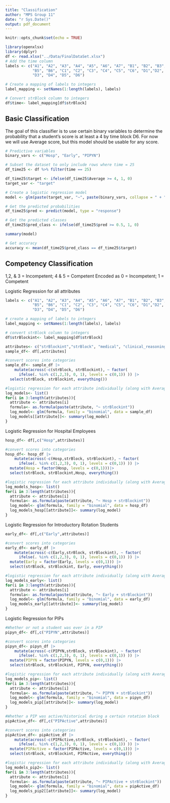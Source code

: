 ```yaml
---
title: "Classification"
author: "MPS Group 11"
date: "r Sys.Date()"
output: pdf_document
---
```


```r
knitr::opts_chunk$set(echo = TRUE)
```

```r
library(openxlsx)
library(dplyr)
df <- read.xlsx("../Data/FinalDataSet.xlsx")
# Add the time column 
labels <- c("A1", "A2", "A3", "A4", "A5", "A6", "A7", "B1", "B2", "B3", "B4", 
            "B5", "B6", "C1", "C2", "C3", "C4", "C5", "C6", "D1","D2", 
            "D3", "D4", "D5", "D6")

# Create a mapping of labels to integers
label_mapping <- setNames(1:length(labels), labels)

# Convert strBlock column to integers
df$time<- label_mapping[df$strBlock]
```

## Basic Classification

The goal of this classifier is to use certain binary variables to determine the probability that a student's score is at least a 4 by time block D6. For now we will use Average score, but this model should be usable for any score. 


```r

# Predictive variables 
binary_vars <- c("Hosp", "Early", "PIPYN")

# Subset the dataset to only include rows where time = 25
df_time25 <- df %>% filter(time == 25)

df_time25$target <- ifelse(df_time25$Average >= 4, 1, 0)
target_var <- "target"

# Create a logistic regression model
model <- glm(paste(target_var, "~", paste(binary_vars, collapse = " + ")), data = df_time25, family = "binomial")

# Get the predicted probabilities
df_time25$pred <- predict(model, type = "response")

# Get the predicted classes
df_time25$pred_class <- ifelse(df_time25$pred >= 0.5, 1, 0)

summary(model)

# Get accuracy 
accuracy <- mean(df_time25$pred_class == df_time25$target)

```
## Competency Classification

1,2, & 3 = Incompetent; 4 & 5 = Competent Encoded as 0 = Incompetent; 1 = Competent 

Logistic Regression for all attributes
```r
labels <- c("A1", "A2", "A3", "A4", "A5", "A6", "A7", "B1", "B2", "B3", "B4", 
            "B5", "B6", "C1", "C2", "C3", "C4", "C5", "C6", "D1","D2", 
            "D3", "D4", "D5", "D6")

# create a mapping of labels to integers
label_mapping <- setNames(1:length(labels), labels)

# convert strBlock column to integers
df$strBlockint<- label_mapping[df$strBlock]

attributes<- c("strBlockint","strBlock", "medical", "clinical_reasoning", "professionalism", "collaboration", "patient_care", "Average", "procedural", "oral", "written")
sample_df<- df[,attributes]

#convert scores into categories
sample_df<- sample_df |>
    mutate(across(-c(strBlock, strBlockint), ~ factor(
      ifelse(. %in% c(1,2,3), 0, 1), levels = c(0,1)) )) |>
  select(strBlock, strBlockint, everything())

#logistic regression for each attribute individually (along with Average)
log_models<- list()
for(i in 3:length(attributes)){
  attribute <- attributes[i]
  formula<- as.formula(paste(attribute, "~ strBlockint"))
  log_model<- glm(formula, family = "binomial", data = sample_df)
  log_models[[attribute]]<- summary(log_model)
}

```

Logistic Regression for Hospital Employees
```r
hosp_df<- df[,c("Hosp",attributes)]

#convert scores into categories
hosp_df<- hosp_df |>
    mutate(across(-c(Hosp,strBlock, strBlockint), ~ factor(
      ifelse(. %in% c(1,2,3), 0, 1), levels = c(0,1)) )) |>
  mutate(Hosp = factor(Hosp, levels = c(0,1)))|>
  select(strBlock, strBlockint,Hosp, everything())

#logistic regression for each attribute individually (along with Average)
log_models_hosp<- list()
for(i in 3:length(attributes)){
  attribute <- attributes[i]
  formula<- as.formula(paste(attribute, "~ Hosp + strBlockint"))
  log_model<- glm(formula, family = "binomial", data = hosp_df)
  log_models_hosp[[attribute]]<- summary(log_model)
}

```

Logistic Regression for Introductory Rotation Students
```r
early_df<- df[,c("Early",attributes)]

#convert scores into categories
early_df<- early_df |>
    mutate(across(-c(Early,strBlock, strBlockint), ~ factor(
      ifelse(. %in% c(1,2,3), 0, 1), levels = c(0,1)) )) |>
  mutate(Early = factor(Early, levels = c(0,1))) |>
  select(strBlock, strBlockint, Early, everything())

#logistic regression for each attribute individually (along with Average)
log_models_early<- list()
for(i in 3:length(attributes)){
  attribute <- attributes[i]
  formula<- as.formula(paste(attribute, "~ Early + strBlockint"))
  log_model<- glm(formula, family = "binomial", data = early_df)
  log_models_early[[attribute]]<- summary(log_model)
}
```
Logistic Regression for PIPs
```r
#Whether or not a student was ever in a PIP
pipyn_df<- df[,c("PIPYN",attributes)]

#convert scores into categories
pipyn_df<- pipyn_df |>
    mutate(across(-c(PIPYN,strBlock, strBlockint), ~ factor(
      ifelse(. %in% c(1,2,3), 0, 1), levels = c(0,1)) )) |>
  mutate(PIPYN = factor(PIPYN, levels = c(0,1))) |>
  select(strBlock, strBlockint, PIPYN, everything())

#logistic regression for each attribute individually (along with Average)
log_models_pip<- list()
for(i in 3:length(attributes)){
  attribute <- attributes[i]
  formula<- as.formula(paste(attribute, "~ PIPYN + strBlockint"))
  log_model<- glm(formula, family = "binomial", data = pipyn_df)
  log_models_pip[[attribute]]<- summary(log_model)
}
```
```r
#Whether a PIP was active/historical during a certain rotation block
pipActive_df<- df[,c("PIPActive",attributes)]

#convert scores into categories
pipActive_df<- pipActive_df |>
    mutate(across(-c(PIPActive,strBlock, strBlockint), ~ factor(
      ifelse(. %in% c(1,2,3), 0, 1), levels = c(0,1)) )) |>
  mutate(PIPActive = factor(PIPActive, levels = c(0,1))) |>
  select(strBlock, strBlockint, PIPActive, everything())

#logistic regression for each attribute individually (along with Average)
log_models_pip2<- list()
for(i in 3:length(attributes)){
  attribute <- attributes[i]
  formula<- as.formula(paste(attribute, "~ PIPActive + strBlockint"))
  log_model<- glm(formula, family = "binomial", data = pipActive_df)
  log_models_pip2[[attribute]]<- summary(log_model)
}

```
